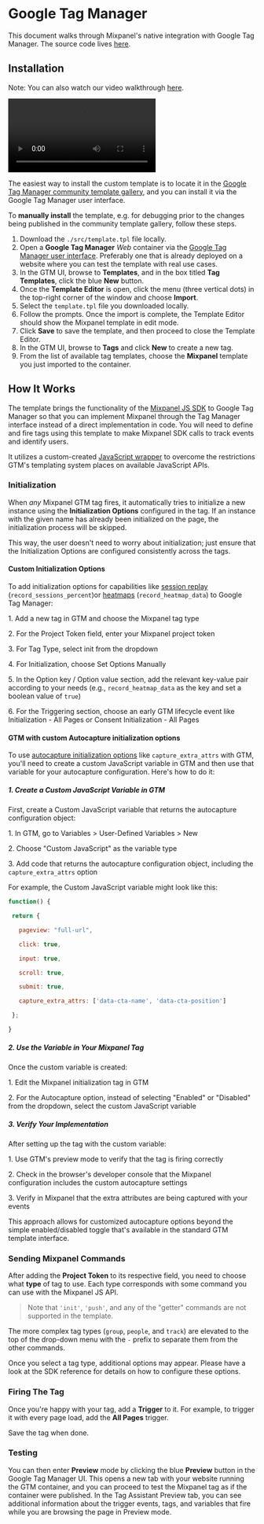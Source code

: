 # Google Tag Manager

This document walks through Mixpanel's native integration with Google Tag Manager. The source code lives [here](https://github.com/mixpanel/mixpanel-gtm-template).

## Installation

Note: You can also watch our video walkthrough [here](https://user-images.githubusercontent.com/556882/154125933-b584de10-b7fa-4668-b815-7429192d867a.mp4).

<video playsInline controls className='nx-rounded-lg'>
  <source
    src='https://user-images.githubusercontent.com/556882/154125933-b584de10-b7fa-4668-b815-7429192d867a.mp4'
    type='video/mp4'
  />
</video>

The easiest way to install the custom template is to locate it in the [Google Tag Manager community template gallery](https://tagmanager.google.com/gallery/#/owners/mixpanel/templates/mixpanel-gtm-template), and you can install it via the Google Tag Manager user interface.

To **manually install** the template, e.g. for debugging prior to the changes being published in the community template gallery, follow these steps.

1. Download the `./src/template.tpl` file locally.
2. Open a **Google Tag Manager** _Web_ container via the [Google Tag Manager user interface](https://tagmanager.google.com/). Preferably one that is already deployed on a website where you can test the template with real use cases.
3. In the GTM UI, browse to **Templates**, and in the box titled **Tag Templates**, click the blue **New** button.
4. Once the **Template Editor** is open, click the menu (three vertical dots) in the top-right corner of the window and choose **Import**.
5. Select the `template.tpl` file you downloaded locally.
6. Follow the prompts. Once the import is complete, the Template Editor should show the Mixpanel template in edit mode.
7. Click **Save** to save the template, and then proceed to close the Template Editor.
8. In the GTM UI, browse to **Tags** and click **New** to create a new tag.
9. From the list of available tag templates, choose the **Mixpanel** template you just imported to the container.

## How It Works

The template brings the functionality of the [Mixpanel JS SDK](https://developer.mixpanel.com/docs/javascript-full-api-reference) to Google Tag Manager so that you can implement Mixpanel through the Tag Manager interface instead of a direct implementation in code. You will need to define and fire tags using this template to make Mixpanel SDK calls to track events and identify users.

It utilizes a custom-created [JavaScript wrapper](https://github.com/mixpanel/mixpanel-js/blob/master/src/loaders/mixpanel-js-wrapper.md) to overcome the restrictions GTM's templating system places on available JavaScript APIs.

### Initialization

When _any_ Mixpanel GTM tag fires, it automatically tries to initialize a new instance using the **Initialization Options** configured in the tag. If an instance with the given name has already been initialized on the page, the initialization process will be skipped.

This way, the user doesn't need to worry about initialization; just ensure that the Initialization Options are configured consistently across the tags.

#### Custom Initialization Options

To add initialization options for capabilities like [session replay](https://docs.mixpanel.com/docs/tracking-methods/sdks/javascript#implementation--sampling) (`record_sessions_percent`)or [heatmaps](https://docs.mixpanel.com/docs/tracking-methods/sdks/javascript#heatmaps-beta) (`record_heatmap_data`) to Google Tag Manager:

1\. Add a new tag in GTM and choose the Mixpanel tag type

2\. For the Project Token field, enter your Mixpanel project token

3\. For Tag Type, select init from the dropdown

4\. For Initialization, choose Set Options Manually

5\. In the Option key / Option value section, add the relevant key-value pair according to your needs (e.g., `record_heatmap_data` as the key and set a boolean value of `true`)

6\. For the Triggering section, choose an early GTM lifecycle event like Initialization \- All Pages or Consent Initialization \- All Pages

#### GTM with custom Autocapture initialization options

To use [autocapture initialization options](https://docs.mixpanel.com/docs/tracking-methods/sdks/javascript#autocapture) like `capture_extra_attrs` with GTM, you'll need to create a custom JavaScript variable in GTM and then use that variable for your autocapture configuration. Here's how to do it:

##### **1\. Create a Custom JavaScript Variable in GTM**

First, create a Custom JavaScript variable that returns the autocapture configuration object:

1\. In GTM, go to Variables \> User-Defined Variables \> New

2\. Choose "Custom JavaScript" as the variable type

3\. Add code that returns the autocapture configuration object, including the `capture_extra_attrs` option

For example, the Custom JavaScript variable might look like this:

```javascript Javascript
function() {

 return {

   pageview: "full-url",

   click: true,

   input: true,

   scroll: true,

   submit: true,

   capture_extra_attrs: ['data-cta-name', 'data-cta-position']

 };

}
```

##### **2\. Use the Variable in Your Mixpanel Tag**

Once the custom variable is created:

1\. Edit the Mixpanel initialization tag in GTM

2\. For the Autocapture option, instead of selecting "Enabled" or "Disabled" from the dropdown, select the custom JavaScript variable

##### **3\. Verify Your Implementation**

After setting up the tag with the custom variable:

1\. Use GTM's preview mode to verify that the tag is firing correctly

2\. Check in the browser's developer console that the Mixpanel configuration includes the custom autocapture settings

3\. Verify in Mixpanel that the extra attributes are being captured with your events

This approach allows for customized autocapture options beyond the simple enabled/disabled toggle that's available in the standard GTM template interface.

### Sending Mixpanel Commands

After adding the **Project Token** to its respective field, you need to choose what **type** of tag to use. Each type corresponds with some command you can use with the Mixpanel JS API.

> Note that `'init'`, `'push'`, and any of the "getter" commands are not supported in the template.

The more complex tag types (`group`, `people`, and `track`) are elevated to the top of the drop-down menu with the `-` prefix to separate them from the other commands.

Once you select a tag type, additional options may appear. Please have a look at the SDK reference for details on how to configure these options.

### Firing The Tag

Once you're happy with your tag, add a **Trigger** to it. For example, to trigger it with every page load, add the **All Pages** trigger.

Save the tag when done.

### Testing

You can then enter **Preview** mode by clicking the blue **Preview** button in the Google Tag Manager UI. This opens a new tab with your website running the GTM container, and you can proceed to test the Mixpanel tag as if the container were published. In the Tag Assistant Preview tab, you can see additional information about the trigger events, tags, and variables that fire while you are browsing the page in Preview mode.
